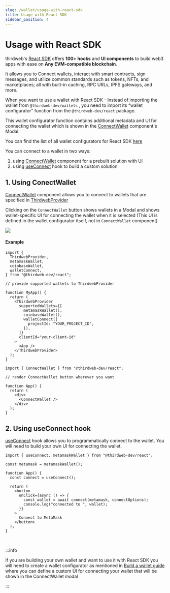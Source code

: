 ```yaml
---
slug: /wallet/usage-with-react-sdk
title: Usage with React SDK
sidebar_position: 4
---
```



# Usage with React SDK

thirdweb's [React SDK](/react) offers **100+ hooks** and **UI components** to build web3 apps with ease on **Any EVM-compatible blockchain**.

It allows you to Connect wallets, interact with smart contracts, sign messages, and utilize common standards such as tokens, NFTs, and marketplaces; all with built-in caching, RPC URLs, IPFS gateways, and more.

When you want to use a wallet with React SDK - Instead of importing the wallet from `@thirdweb-dev/wallets` , you need to import its “wallet configurator” function from the `@thirdweb-dev/react` package.

This wallet configurator function contains additional metadata and UI for connecting the wallet which is shown in the [ConnectWallet](/react/react.connectwallet) component's Modal.

You can find the list of all wallet configurators for React SDK [here](/react/connecting-wallets)

You can connect to a wallet in two ways:

1. using [ConnectWallet](/react/react.connectwallet) component for a prebuilt solution with UI
2. using [useConnect](/react/react.useconnect) hook to build a custom solution

## 1. Using ConectWallet

[ConnectWallet](/react/react.connectwallet) component allows you to connect to wallets that are specified in [ThirdwebProvider](/react/react.thirdwebprovider#supportedwallets-optional)

Clicking on the `ConnectWallet` button shows wallets in a Modal and shows wallet-specific UI for connecting the wallet when it is selected (This UI is defined in the wallet configurator itself, not in `ConnectWallet` component)

<img src="/assets/connect-wallet/paper-wallet-selection-ui.png" />

#### Example

```tsx
import {
  ThirdwebProvider,
  metamaskWallet,
  coinbaseWallet,
  walletConnect,
} from "@thirdweb-dev/react";

// provide supported wallets to ThirdwebProvider

function MyApp() {
  return (
    <ThirdwebProvider
      supportedWallets={[
        metamaskWallet(),
        coinbaseWallet(),
        walletConnect({
          projectId: "YOUR_PROJECT_ID",
        }),
      ]}
      clientId="your-client-id"
    >
      <App />
    </ThirdwebProvider>
  );
}
```

```tsx
import { ConnectWallet } from "@thirdweb-dev/react";

// render ConnectWallet button wherever you want

function App() {
  return (
    <div>
      <ConnectWallet />
    </div>
  );
}
```

## 2. Using useConnect hook

[useConnect](/react/react.useconnect) hook allows you to programmatically connect to the wallet. You will need to build your own UI for connecting the wallet.

```tsx
import { useConnect, metamaskWallet } from "@thirdweb-dev/react";

const metamask = metamaskWallet();

function App() {
  const connect = useConnect();

  return (
    <button
      onClick={async () => {
        const wallet = await connect(metamask, connectOptions);
        console.log("connected to ", wallet);
      }}
    >
      Connect to MetaMask
    </button>
  );
}
```

<br />

:::info

If you are building your own wallet and want to use it with React SDK
you will need to create a wallet configurator as mentioned in [Build a wallet guide](/wallet/build-a-wallet#3-integrate-with-connect-wallet-button)
where you can define a custom UI for connecting your wallet that will be shown in the ConnectWallet modal

:::

<br />

<div className="row" style={{ marginBottom: 0, padding: 8, paddingTop: 0 }}>
  <div className="col col--12" style={{ padding: 8, paddingBottom: 0 }}>
    <QuickstartCard
      name="Learn more about React SDK"
      link="/react"
      image="/assets/languages/react.png"
    />
  </div>
</div>

